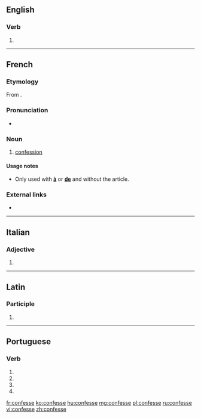==English==

===Verb===
{{head|en|verb}}

# {{obsolete spelling of|confess|lang=en}}

----

==French==

===Etymology===
From {{m|fr|confesser}}.

===Pronunciation===
* {{IPA|/kɔ̃fɛs/|lang=fr}}

===Noun===
{{fr-noun|f}}

# {{context|religion|lang=fr}} [[confession]]

====Usage notes====
* Only used with '''[[à]]''' or '''[[de]]''' and without the article.

===External links===
* {{R:TLFi}}

----

==Italian==

===Adjective===
{{head|it|adjective form}}

# {{feminine plural of|confesso|lang=it}}

----

==Latin==

===Participle===
{{la-part-form|cōnfesse}}

# {{inflection of|cōnfessus||voc|m|s|lang=la}}

----

==Portuguese==

===Verb===
{{pt-verb-form}}

# {{inflection of|confessar||1|s|pres|subj|lang=pt}}
# {{inflection of|confessar||3|s|pres|subj|lang=pt}}
# {{inflection of|confessar||1|s|impr|lang=pt}}
# {{inflection of|confessar||3|s|impr|lang=pt}}

[[fr:confesse]]
[[ko:confesse]]
[[hu:confesse]]
[[mg:confesse]]
[[pl:confesse]]
[[ru:confesse]]
[[vi:confesse]]
[[zh:confesse]]